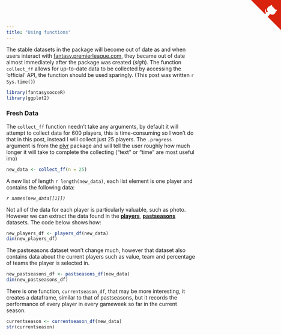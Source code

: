 ```yaml
---
title: "Using functions"
---
```


The stable datasets in the package will become out of date as and when users interact with [fantasy.premierleague.com](http://fantasy.premierleague.com), they became out of date almost immediately after the package was created (_sigh_).  The function `collect_ff` allows for up-to-date data to be collected by accessing the 'official' API, the function should be used sparingly.  (This post was written `r Sys.time()`)

```r
library(fantasysocceR)
library(ggplot2)
```

### Fresh Data

The `collect_ff` function needn't take any arguments, by default it will attempt to collect data for 600 players, this is time-consuming so I won't do that in this post, instead I will collect just 25 players.  The `.progress` argument is from the [plyr](https://github.com/hadley/plyr) package and will tell the user roughly how much longer it will take to complete the collecting ("text" or "time" are most useful imo)

```r
new_data <- collect_ff(n = 25)
```

A new list of length `r length(new_data)`, each list element is one player and contains the following data:

_`r names(new_data[[1]])`_

Not all of the data for each player is particularly valuable, such as photo.  However we can extract the data found in the [**players**](players.html), [**pastseasons**](pastseasons.html) datasets.  The code below shows how:

```r
new_players_df <- players_df(new_data)
dim(new_players_df)
```

The pastseasons dataset won't change much, however that dataset also contains data about the current players such as value, team and percentage of teams the player is selected in.
```r
new_pastseasons_df <- pastseasons_df(new_data)
dim(new_pastseasons_df)
```

There is one function, `currentseason_df`, that may be more interesting, it creates a dataframe, similar to that of pastseasons, but it records the performance of every player in every gameweek so far in the current season.

```r
currentseason <- currentseason_df(new_data)
str(currentseason)
```


<a href="https://github.com/durtal/fantasysocceR" class="github-corner"><svg width="80" height="80" viewBox="0 0 250 250" style="fill:#d9230f; color:#fcfcfc; position: absolute; top: 0; border: 0; right: 0;"><path d="M0,0 L115,115 L130,115 L142,142 L250,250 L250,0 Z"></path><path d="M128.3,109.0 C113.8,99.7 119.0,89.6 119.0,89.6 C122.0,82.7 120.5,78.6 120.5,78.6 C119.2,72.0 123.4,76.3 123.4,76.3 C127.3,80.9 125.5,87.3 125.5,87.3 C122.9,97.6 130.6,101.9 134.4,103.2" fill="currentColor" style="transform-origin: 130px 106px;" class="octo-arm"></path><path d="M115.0,115.0 C114.9,115.1 118.7,116.5 119.8,115.4 L133.7,101.6 C136.9,99.2 139.9,98.4 142.2,98.6 C133.8,88.0 127.5,74.4 143.8,58.0 C148.5,53.4 154.0,51.2 159.7,51.0 C160.3,49.4 163.2,43.6 171.4,40.1 C171.4,40.1 176.1,42.5 178.8,56.2 C183.1,58.6 187.2,61.8 190.9,65.4 C194.5,69.0 197.7,73.2 200.1,77.6 C213.8,80.2 216.3,84.9 216.3,84.9 C212.7,93.1 206.9,96.0 205.4,96.6 C205.1,102.4 203.0,107.8 198.3,112.5 C181.9,128.9 168.3,122.5 157.7,114.1 C157.9,116.9 156.7,120.9 152.7,124.9 L141.0,136.5 C139.8,137.7 141.6,141.9 141.8,141.8 Z" fill="currentColor" class="octo-body"></path></svg></a><style>.github-corner:hover .octo-arm{animation:octocat-wave 560ms ease-in-out}@keyframes octocat-wave{0%,100%{transform:rotate(0)}20%,60%{transform:rotate(-25deg)}40%,80%{transform:rotate(10deg)}}@media (max-width:500px){.github-corner:hover .octo-arm{animation:none}.github-corner .octo-arm{animation:octocat-wave 560ms ease-in-out}}</style>
